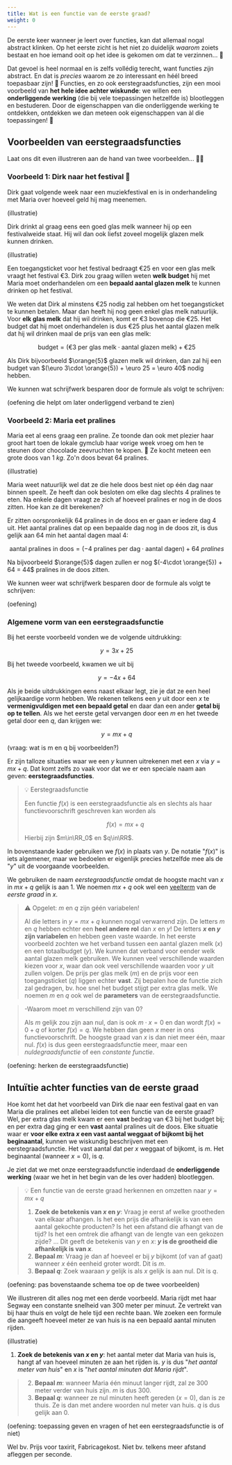```yaml
---
title: Wat is een functie van de eerste graad?
weight: 0
---
```


De eerste keer wanneer je leert over functies, kan dat allemaal nogal abstract klinken. Op het eerste zicht is het niet zo duidelijk *waarom* zoiets bestaat en hoe iemand ooit op het idee is gekomen om dat te verzinnen... 🤨

Dat gevoel is heel normaal en is zelfs vollédig terecht, want functies *zijn* abstract. En dat is *precies* waarom ze zo interessant en héél breed toepasbaar zijn! 🙌 Functies, en zo ook eerstegraadsfuncties, zijn een mooi voorbeeld van **het hele idee achter wiskunde**: we willen een **onderliggende werking** (die bij vele toepassingen hetzelfde is) blootleggen en bestuderen. Door de eigenschappen van die onderliggende werking te ontdekken, ontdekken we dan meteen ook eigenschappen van àl die toepassingen! 💃

## Voorbeelden van eerstegraadsfuncties

Laat ons dit even illustreren aan de hand van twee voorbeelden... 👨‍🎨

### Voorbeeld 1: Dirk naar het festival 🤘

Dirk gaat volgende week naar een muziekfestival en is in onderhandeling met Maria over hoeveel geld hij mag meenemen.

(illustratie)

Dirk drinkt al graag eens een goed glas melk wanneer hij op een festivalweide staat. Hij wil dan ook liefst zoveel mogelijk glazen melk kunnen drinken.

(illustratie)

Een toegangsticket voor het festival bedraagt €25 en voor een glas melk vraagt het festival €3. Dirk zou graag willen weten **welk budget** hij met Maria moet onderhandelen om een **bepaald aantal glazen melk** te kunnen drinken op het festival.

We weten dat Dirk al minstens €25 nodig zal hebben om het toegangsticket te kunnen betalen. Maar dan heeft hij nog geen enkel glas melk natuurlijk. Voor **elk glas melk** dat hij wil drinken, komt er €3 bovenop die €25. Het budget dat hij moet onderhandelen is dus €25 plus het aantal glazen melk dat hij wil drinken maal de prijs van een glas melk:

$$
\text{budget} = \left(\euro 3~\text{per glas melk}\cdot \text{aantal glazen melk}\right) + \euro 25
$$

Als Dirk bijvoorbeeld $\orange{5}$ glazen melk wil drinken, dan zal hij een budget van $(\euro 3\cdot \orange{5}) + \euro 25 = \euro 40$ nodig hebben.

We kunnen wat schrijfwerk besparen door de formule als volgt te schrijven:


<AnnotatedFx m={3} mName="€3 extra per glas" q={25} qName="€25 bij 0 glazen" yName="benodigd budget" xName="aantal glazen melk" />

(oefening die helpt om later onderliggend verband te zien)

### Voorbeeld 2: Maria eet pralines

Maria eet al eens graag een praline. Ze toonde dan ook met plezier haar groot hart toen de lokale gymclub haar vorige week vroeg om hen te steunen door chocolade zeevruchten te kopen. 🤤 Ze kocht meteen een grote doos van $1~\si{kg}$. Zo'n doos bevat 64 pralines.

(illustratie)

Maria weet natuurlijk wel dat ze die hele doos best niet op één dag naar binnen speelt. Ze heeft dan ook besloten om elke dag slechts 4 pralines te eten. Na enkele dagen vraagt ze zich af hoeveel pralines er nog in de doos zitten. Hoe kan ze dit berekenen?

Er zitten oorspronkelijk $64$ pralines in de doos en er gaan er iedere dag $4$ uit. Het aantal pralines dat op een bepaalde dag nog in de doos zit, is dus gelijk aan $64$ min het aantal dagen maal $4$:

$$
\text{aantal pralines in doos} = \left(-4~\text{pralines per dag}\cdot\text{aantal dagen}\right) + 64~\si{pralines}
$$

Na bijvoorbeeld $\orange{5}$ dagen zullen er nog $(-4\cdot \orange{5}) + 64 = 44$ pralines in de doos zitten.

We kunnen weer wat schrijfwerk besparen door de formule als volgt te schrijven:

<AnnotatedFx m={-4} mName="4 pralines minder per dag" q={64} qName="64 pralines op dag 0" yName="aantal pralines in doos" xName="aantal dagen ver" annotFontSize={75} />

(oefening)

### Algemene vorm van een eerstegraadsfunctie

Bij het eerste voorbeeld vonden we de volgende uitdrukking:

$$
y = 3 x + 25
$$

Bij het tweede voorbeeld, kwamen we uit bij

$$
y = -4 x + 64
$$

Als je beide uitdrukkingen eens naast elkaar legt, zie je dat ze een heel gelijkaardige vorm hebben. We rekenen telkens een $y$ uit door een $x$ te **vermenigvuldigen met een bepaald getal** en daar dan een ander **getal bij op te tellen**. Als we het eerste getal vervangen door een $m$ en het tweede getal door een $q$, dan krijgen we:

$$
y = m x + q
$$

(vraag: wat is m en q bij voorbeelden?)

Er zijn talloze situaties waar we een $y$ kunnen uitrekenen met een $x$ via $y=m x + q$. Dat komt zelfs zo vaak voor dat we er een speciale naam aan geven: **eerstegraadsfuncties**.

> 💡 Eerstegraadsfunctie
>
> Een functie $f(x)$ is een eerstegraadsfunctie als en slechts als haar functievoorschrift geschreven kan worden als
>
> $$
> f(x) = mx + q
> $$
>
> Hierbij zijn $m\in\RR_0$ en $q\in\RR$.

In bovenstaande kader gebruiken we $f(x)$ in plaats van $y$. De notatie "$f(x)$" is iets algemener, maar we bedoelen er eigenlijk precies hetzelfde mee als de "$y$" uit de voorgaande voorbeelden.

We gebruiken de naam *eerstegraadsfunctie* omdat de hoogste macht van $x$ in $mx + q$ gelijk is aan $1$. We noemen $mx + q$ ook wel een [veelterm](../../veeltermen/veelterm) van de *eerste graad* in $x$.

> ⚠️ Opgelet: $m$ en $q$ zijn géén variabelen!
>
> Al die letters in $y = mx + q$ kunnen nogal verwarrend zijn. De letters $m$ en $q$ hebben echter een **heel andere rol** dan $x$ en $y$! De letters **$x$ en $y$ zijn variabelen** en hebben geen vaste waarde. In het eerste voorbeeld zochten we het verband tussen een aantal glazen melk ($x$) en een totaalbudget ($y$). We kunnen dat verband voor eender welk aantal glazen melk gebruiken. We kunnen veel verschillende waarden kiezen voor $x$, waar dan ook veel verschillende waarden voor $y$ uit zullen volgen. De prijs per glas melk ($m$) en de prijs voor een toegangsticket ($q$) liggen echter **vast**. Zij bepalen hoe de functie zich zal gedragen, bv. hoe snel het budget stijgt per extra glas melk. We noemen $m$ en $q$ ook wel de **parameters** van de eerstegraadsfunctie.

> -Waarom moet $m$ verschillend zijn van $0$?
>
> Als $m$ gelijk zou zijn aan nul, dan is ook $m\cdot x=0$ en dan wordt $f(x)=0+q$ of korter $f(x)=q$. We hebben dan geen $x$ meer in ons functievoorschrift. De hoogste graad van $x$ is dan niet meer één, maar nul. $f(x)$ is dus geen eerstegraadsfunctie meer, maar een *nuldegraadsfunctie* of een *constante functie*.

(oefening: herken de eerstegraadsfunctie)

## Intuïtie achter functies van de eerste graad

Hoe komt het dat het voorbeeld van Dirk die naar een festival gaat en van Maria die pralines eet allebei leiden tot een functie van de eerste graad? Wel, per extra glas melk kwam er een **vast** bedrag van €3 bij het budget bij; en per extra dag ging er een **vast** aantal pralines uit de doos. Elke situatie waar er **voor elke extra $x$ een vast aantal weggaat of bijkomt bij het beginaantal**, kunnen we wiskundig beschrijven met een eerstegraadsfunctie. Het vast aantal dat per $x$ weggaat of bijkomt, is $m$. Het beginaantal (wanneer $x = 0$), is $q$.

Je ziet dat we met onze eerstegraadsfunctie inderdaad de **onderliggende werking** (waar we het in het begin van de les over hadden) blootleggen.

> 💡 Een functie van de eerste graad herkennen en omzetten naar $y = mx + q$
>
>  1. **Zoek de betekenis van $x$ en $y$**: Vraag je eerst af welke grootheden van elkaar afhangen. Is het een prijs die afhankelijk is van een aantal gekochte producten? Is het een afstand die afhangt van de tijd? Is het een omtrek die afhangt van de lengte van een gekozen zijde? ... Dit geeft de betekenis van $y$ en $x$: **$y$ is de grootheid die afhankelijk is van $x$**.
> 2. **Bepaal $m$**: Vraag je dan af hoeveel er bij $y$ bijkomt (of van af gaat) wanneer $x$ één eenheid groter wordt. Dit is $m$.
> 3. **Bepaal $q$**: Zoek waaraan $y$ gelijk is als $x$ gelijk is aan nul. Dit is $q$.


(oefening: pas bovenstaande schema toe op de twee voorbeelden)


We illustreren dit alles nog met een derde voorbeeld. Maria rijdt met haar Segway een constante snelheid van $300$ meter per minuut. Ze vertrekt van bij haar thuis en volgt de hele tijd een rechte baan. We zoeken een formule die aangeeft hoeveel meter ze van huis is na een bepaald aantal minuten rijden.

(illustratie)

1. **Zoek de betekenis van $x$ en $y$**: het aantal meter dat Maria van huis is, hangt af van hoeveel minuten ze aan het rijden is. $y$ is dus "*het aantal meter van huis*" en $x$ is "*het aantal minuten dat Maria rijdt*".
> 2. **Bepaal $m$**: wanneer Maria één minuut langer rijdt, zal ze $300$ meter verder van huis zijn. $m$ is dus $300$.
> 3. **Bepaal $q$**: wanneer ze nul minuten heeft gereden ($x=0$), dan is ze thuis. Ze is dan met andere woorden nul meter van huis. $q$ is dus gelijk aan $0$.

<AnnotatedFx m={300} mName="300 m meer per minuut" q={0} qName="0 meter ver op minuut 0" yName="aantal meter van huis" xName="aantal minuten" annotFontSize={75} />

(oefening: toepassing geven en vragen of het een eerstegraadsfunctie is of niet)

Wel bv. Prijs voor taxirit, Fabricagekost. Niet bv. telkens meer afstand afleggen per seconde.